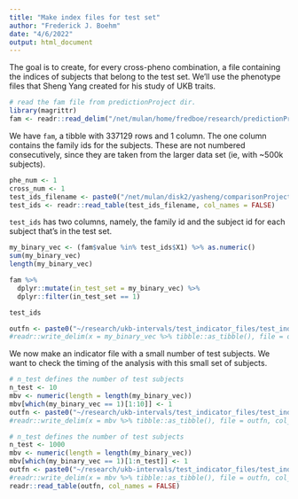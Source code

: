```yaml
---
title: "Make index files for test set"
author: "Frederick J. Boehm"
date: "4/6/2022"
output: html_document
---
```


The goal is to create, for every cross-pheno combination, a file containing 
the indices of subjects that belong to the test set. We'll use the phenotype files 
that Sheng Yang created for his study of UKB traits.

```r
# read the fam file from predictionProject dir.
library(magrittr)
fam <- readr::read_delim("/net/mulan/home/fredboe/research/predictionProject/plink_file/ukb/chr22.fam", col_names = FALSE)$X1 %>% tibble::as_tibble()
```

We have `fam`, a tibble with 337129 rows and 1 column. The one column contains the 
family ids for the subjects. These are not numbered consecutively, since they 
are taken from the larger data set (ie, with ~500k subjects).



```r
phe_num <- 1
cross_num <- 1
test_ids_filename <- paste0("/net/mulan/disk2/yasheng/comparisonProject/02_pheno/01_test_idx_c/idx_pheno", phe_num, "_cross", cross_num, ".txt")
test_ids <- readr::read_table(test_ids_filename, col_names = FALSE)
```

`test_ids` has two columns, namely, the family id and the subject id for each subject 
that's in the test set.



```r
my_binary_vec <- (fam$value %in% test_ids$X1) %>% as.numeric()
sum(my_binary_vec)
length(my_binary_vec)
```

```r
fam %>%
  dplyr::mutate(in_test_set = my_binary_vec) %>%
  dplyr::filter(in_test_set == 1)

```

```r
test_ids
```

```r
outfn <- paste0("~/research/ukb-intervals/test_indicator_files/test_indicator_pheno_", phe_num, "_cross_", cross_num, ".txt")
#readr::write_delim(x = my_binary_vec %>% tibble::as_tibble(), file = outfn, col_names = FALSE)
```

We now make an indicator file with a small number of test subjects. We want to check the timing of the analysis with this small set of subjects.



```r
# n_test defines the number of test subjects
n_test <- 10
mbv <- numeric(length = length(my_binary_vec))
mbv[which(my_binary_vec == 1)[1:10]] <- 1
outfn <- paste0("~/research/ukb-intervals/test_indicator_files/test_indicator_pheno_", phe_num, "_cross_", cross_num, "_ntest10.txt")
#readr::write_delim(x = mbv %>% tibble::as_tibble(), file = outfn, col_names = FALSE)

```

```r
# n_test defines the number of test subjects
n_test <- 1000
mbv <- numeric(length = length(my_binary_vec))
mbv[which(my_binary_vec == 1)[1:n_test]] <- 1
outfn <- paste0("~/research/ukb-intervals/test_indicator_files/test_indicator_pheno_", phe_num, "_cross_", cross_num, "_ntest", n_test, ".txt")
#readr::write_delim(x = mbv %>% tibble::as_tibble(), file = outfn, col_names = FALSE)
readr::read_table(outfn, col_names = FALSE)
```

